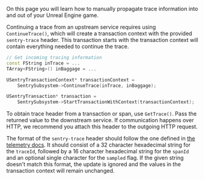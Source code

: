 On this page you will learn how to manually propagate trace information into and out of your Unreal Engine game.

Continuing a trace from an upstream service requires using `ContinueTrace()`, which will create a transaction context with the provided `sentry-trace` header. This transaction starts with the transaction context will contain everything needed to continue the trace.

```cpp
// Get incoming tracing information
const FString inTrace = ...
TArray<FString>() inBaggage = ...

USentryTransactionContext* transactionContext =
    SentrySubsystem->ContinueTrace(inTrace, inBaggage);

USentryTransaction* transaction =
    SentrySubsystem->StartTransactionWithContext(transactionContext);
```

To obtain trace header from a transaction or span, use `GetTrace()`. Pass the returned value to the downstream service. If communication happens over HTTP, we recommend you attach this header to the outgoing HTTP request.

The format of the `sentry-trace` header should follow the one defined in [the telemetry docs](https://develop.sentry.dev/sdk/telemetry/traces/#header-sentry-trace). It should consist of a 32 character hexadecimal string for the `traceId`, followed by a 16 character hexadecimal string for the `spanId` and an optional single character for the `sampled` flag. If the given string doesn't match this format, the update is ignored and the values in the transaction context will remain unchanged.
